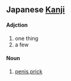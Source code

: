 == Japanese [[Kanji]] ==

==== '''Adjction''' ====

#one thing
#a few

==== '''Noun''' ====

#[[penis]],[[prick]]